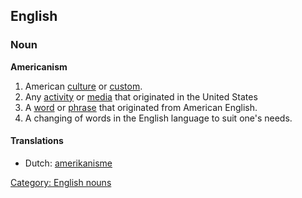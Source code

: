 ==English==

===Noun===
'''Americanism'''
#American [[culture]] or [[custom]].
#Any [[activity]] or [[media]] that originated in the United States
#A [[word]] or [[phrase]] that originated from American English.
#A changing of words in the English language to suit one's needs.

====Translations====
{{top}}
* Dutch: [[amerikanisme]]
{{mid}}
{{bottom}}

[[Category: English nouns]]